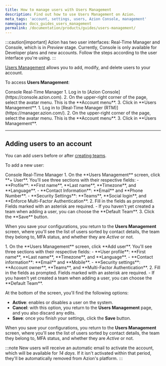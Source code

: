 ```yaml
---
title: How to manage users with Users Management
description: Find out how to use Users Management on Azion.
meta_tags: 'account, settings, users, Azion Console, management'
namespace: docs_guides_users_management
permalink: /documentation/products/guides/users-management/
---
```



:::caution[important]
Azion has two user interfaces: Real-Time Manager and Console, which is in *Preview* stage. Currently, Console is only available for Developer plans and new accounts. Follow the steps according to the user interface you're using.
:::

[Users Management](/en/documentation/products/accounts/users-management/) allows you to add, modify, and delete users to your account.

To access **Users Management**:

<Tabs client:visible>
    <Fragment slot="tab.console">Console</Fragment>
    <Fragment slot="tab.rtm">Real-Time Manager</Fragment>

<Fragment slot="panel.console">
1. Log in to [Azion Console](https://console.azion.com).
2. On the upper-right corner of the page, select the avatar menu. This is the **Account menu**.
3. Click in **Users Management**.
</Fragment>

<Fragment slot="panel.rtm">
1. Log in to [Real-Time Manager (RTM)](https://manager.azion.com/).
2. On the upper-right corner of the page, select the avatar menu. This is the **Account menu**.
3. Click in **Users Management**.
</Fragment>

</Tabs>

---

## Adding users to an account

You can add users before or after [creating teams](/en/documentation/products/accounts/teams-permissions/).

To add a new user:

<Tabs client:visible>
    <Fragment slot="tab.console">Console</Fragment>
    <Fragment slot="tab.rtm">Real-Time Manager</Fragment>

<Fragment slot="panel.console">
1. On the **Users Management** screen, click **+ User**. You'll see three sections with their respective fields:
   - **Profile**: **First name**, **Last name**, **Timezone**, and **Language**.
   - **Contact Information**: **Email** and **Phone Number**.
   - **Security Settings**: **Teams**, **Social login**, and **Enforce Multi-Factor Authentication**.
2. Fill in the fields as prompted. Fields marked with an asterisk are required.
   - If you haven't yet created a team when adding a user, you can choose the **Default Team**.
3. Click the **Save** button.

When you save your configurations, you return to the **Users Management** screen, where you'll see the list of users sorted by contact details, the team they belong to, MFA status, and whether they are *Active* or not.
</Fragment>

<Fragment slot="panel.rtm">
1. On the **Users Management** screen, click **Add user**. You'll see three sections with their respective fields:
   - **User profile**: **First name**, **Last name**, **Timezone**, and **Language**.
   - **Contact information**: **Email** and **Mobile**.
   - **Security settings**: **Account owner**, **Teams**, and **Multi-Factor Authentication**.
2. Fill in the fields as prompted. Fields marked with an asterisk are required.
   - If you haven't yet created a team when adding a user, you can choose the **Default Team**.

At the bottom of the screen, you'll find the following options:
   - **Active**: enables or disables a user on the system.
   - **Cancel**: with this option, you return to the **Users Management** page, and you also discard any edits.
   - **Save**: once you finish your settings, click the **Save** button.

When you save your configurations, you return to the **Users Management** screen, where you'll see the list of users sorted by contact details, the team they belong to, MFA status, and whether they are *Active* or not.
</Fragment>

</Tabs>

:::note
New users will receive an automatic email to activate the account, which will be available for *14 days*. If it isn't activated within that period, they'll be automatically removed from Azion's platform.
:::
